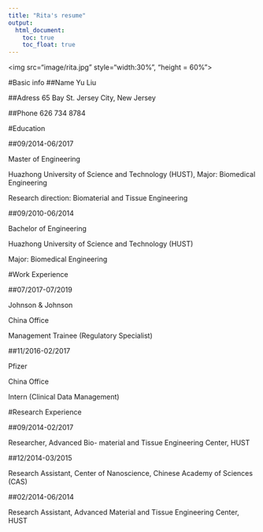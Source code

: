 ```yaml
---
title: "Rita's resume"
output: 
  html_document:
    toc: true
    toc_float: true
---
```



<img src="image/rita.jpg" style="width:30%", "height = 60%">

#Basic info
##Name
Yu Liu

##Adress
65 Bay St. Jersey City, New Jersey

##Phone
626 734 8784


#Education

##09/2014-06/2017

  Master of Engineering
  
  Huazhong University of Science and Technology (HUST), Major: Biomedical Engineering
  
  Research direction: Biomaterial and Tissue Engineering   

##09/2010-06/2014

  Bachelor of Engineering
  
  Huazhong University of Science and Technology (HUST) 
  
  Major: Biomedical Engineering 


#Work Experience

##07/2017-07/2019

Johnson & Johnson

China Office 

Management Trainee (Regulatory Specialist)

##11/2016-02/2017

Pfizer 

China Office

Intern (Clinical Data Management) 


#Research Experience

##09/2014-02/2017 

Researcher, Advanced Bio- material and Tissue Engineering Center, HUST 


##12/2014-03/2015

Research Assistant, Center of Nanoscience, Chinese Academy of Sciences (CAS)

##02/2014-06/2014

Research Assistant, Advanced Material and Tissue Engineering Center, HUST 
